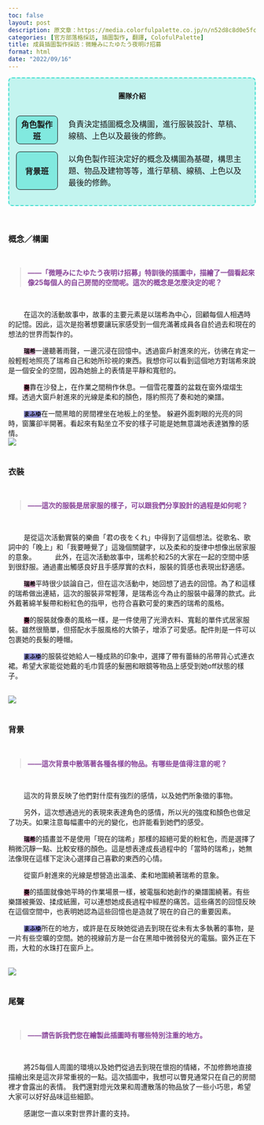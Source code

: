 ```yaml
---
toc: false
layout: post
description: 原文章：https://media.colorfulpalette.co.jp/n/n52d8c8d0e5fc | 此篇訪談翻譯僅作為個人練習。
categories: [官方部落格採訪, 插圖製作, 翻譯, ColofulPalette] 
title: 成員插圖製作採訪：微睡みにたゆたう夜明け招募
format: html
date: "2022/09/16"
---
```


<div style="border:2px turquoise dashed;padding:0px 12px 0px 12px;border-radius:8px;background-color:rgba(64,224,208, 0.3) !important;">
<p style="text-align:center;font-weight:bold;margin-top:25px">團隊介紹</p>
<table style="border:none;border-collapse: separate;border-spacing: 2px 15px;">
<tr style="border:none;background-color:transparent;">
<th style="text-align:center;width:18%; border:1px solid;border-radius:8px;background-color:rgba(64,224,208, 0.5)">角色製作班</th>
<td style="border:none;padding-left:20px">負責決定插圖概念及構圖，進行服裝設計、草稿、線稿、上色以及最後的修飾。</td>
</tr>
<tr style="border:none;background-color:transparent;background-color:transparent;">
<th style="text-align:center;border:1px solid;border-radius:8px;background-color:rgba(64,224,208, 0.5)">背景班</th>
<td style="border:none;padding-left:20px">以角色製作班決定好的概念及構圖為基礎，構思主題、物品及建物等等，進行草稿、線稿、上色以及最後的修飾。</td>
</tr>
</table>
</div>

<br>

### 概念／構圖
<br>
<blockquote style="color:#884499;font-weight:bold;"> ——「微睡みにたゆたう夜明け招募」特訓後的插圖中，描繪了一個看起來像25每個人的自己房間的空間呢。這次的概念是怎麼決定的呢？</blockquote>
<br>

&nbsp;&nbsp;&nbsp;&nbsp;&nbsp;&nbsp;&nbsp;&nbsp;在這次的活動故事中，故事的主要元素是以瑞希為中心，回顧每個人相遇時的記憶。因此，這次是抱著想要讓玩家感受到一個充滿著成員各自於過去和現在的想法的世界而製作的。

&nbsp;&nbsp;&nbsp;&nbsp;&nbsp;&nbsp;&nbsp;&nbsp;<code style="background-color:#DDAACC"><span style="color:black;font-weight:bold;">瑞希</span></code>一邊聽著雨聲，一邊沉浸在回憶中。透過窗戶射進來的光，彷彿在肯定一般輕輕地照亮了瑞希自己和她所珍視的東西。我想你可以看到這個地方對瑞希來說是一個安全的空間，因為她臉上的表情是平靜和寬慰的。

&nbsp;&nbsp;&nbsp;&nbsp;&nbsp;&nbsp;&nbsp;&nbsp;<code style="background-color:#BB6688"><span style="color:black;font-weight:bold;">奏</span></code>靠在沙發上，在作業之間稍作休息。一個雪花覆蓋的盆栽在窗外熠熠生輝。透過大窗戶射進來的光線是柔和的顏色，隱約照亮了奏和她的樂譜。

&nbsp;&nbsp;&nbsp;&nbsp;&nbsp;&nbsp;&nbsp;&nbsp;<code style="background-color:#8888CC"><span style="color:black;font-weight:bold;">まふゆ</span></code>在一間黑暗的房間裡坐在地板上的坐墊。 躲避外面刺眼的光亮的同時，窗簾卻半開著。看起來有點坐立不安的樣子可能是她無意識地表達猶豫的感情。 
<br>
<img src="https://assets.st-note.com/img/1663312849641-MH1i9qfAn3.png?width=2000&height=2000&fit=bounds&format=jpg&quality=85">
<br><br>

### 衣裝
<br>
<blockquote style="color:#884499;font-weight:bold;"> ——這次的服裝是居家服的樣子，可以跟我們分享設計的過程是如何呢？ </blockquote>
<br>

&nbsp;&nbsp;&nbsp;&nbsp;&nbsp;&nbsp;&nbsp;&nbsp;是從這次活動實裝的樂曲「君の夜をくれ」中得到了這個想法。從歌名、歌詞中的「晚上」和「我要睡覺了」這幾個關鍵字，以及柔和的旋律中想像出居家服的意象。
&nbsp;&nbsp;&nbsp;&nbsp;&nbsp;&nbsp;&nbsp;&nbsp; 此外，在這次活動故事中，瑞希於和25的大家在一起的空間中感到很舒服。通過畫出觸感良好且手感厚實的衣料，服裝的質感也表現出舒適感。 

&nbsp;&nbsp;&nbsp;&nbsp;&nbsp;&nbsp;&nbsp;&nbsp;<code style="background-color:#DDAACC"><span style="color:black;font-weight:bold;">瑞希</span></code>平時很少談論自己，但在這次活動中，她回想了過去的回憶。為了和這樣的瑞希做出連結，這次的服裝非常輕薄，是瑞希迄今為止的服裝中最薄的款式。此外戴著綿羊髮帶和粉紅色的指甲，也符合喜歡可愛的東西的瑞希的風格。 

&nbsp;&nbsp;&nbsp;&nbsp;&nbsp;&nbsp;&nbsp;&nbsp;<code style="background-color:#BB6688"><span style="color:black;font-weight:bold;">奏</span></code>的服裝就像奏的風格一樣，是一件使用了光滑衣料、寬鬆的單件式居家服裝。雖然很簡單，但搭配水手服風格的大領子，增添了可愛感。配件則是一件可以包裹她的長髮的睡帽。

&nbsp;&nbsp;&nbsp;&nbsp;&nbsp;&nbsp;&nbsp;&nbsp;<code style="background-color:#8888CC"><span style="color:black;font-weight:bold;">まふゆ</span></code>的服裝從她給人一種成熟的印象中，選擇了帶有蕾絲的吊帶背心式連衣裙。希望大家能從她戴的毛巾質感的髮圈和眼鏡等物品上感受到她off狀態的樣子。

<br>
<img src="https://assets.st-note.com/img/1663312934677-iE6dNI5kna.png?width=2000&height=2000&fit=bounds&format=jpg&quality=85">
<br><br>

### 背景
<br>
<blockquote style="color:#884499;font-weight:bold;"> ——這次背景中散落著各種各樣的物品。有哪些是值得注意的呢？ </blockquote>
<br>

&nbsp;&nbsp;&nbsp;&nbsp;&nbsp;&nbsp;&nbsp;&nbsp;這次的背景反映了他們對什麼有強烈的感情，以及她們所象徵的事物。

&nbsp;&nbsp;&nbsp;&nbsp;&nbsp;&nbsp;&nbsp;&nbsp;另外，這次想通過光的表現來表達角色的感情，所以光的強度和顏色也做足了功夫。如果注意每幅畫中的光的變化，也許能看到她們的感受。 

&nbsp;&nbsp;&nbsp;&nbsp;&nbsp;&nbsp;&nbsp;&nbsp;<code style="background-color:#DDAACC"><span style="color:black;font-weight:bold;">瑞希</span></code>的插畫並不是使用「現在的瑞希」那樣的超絕可愛的粉紅色，而是選擇了稍微沉靜一點、比較安穩的顏色。這是想表達成長過程中的「當時的瑞希」，她無法像現在這樣下定決心選擇自己喜歡的東西的心情。

&nbsp;&nbsp;&nbsp;&nbsp;&nbsp;&nbsp;&nbsp;&nbsp;從窗戶射進來的光線是想營造出溫柔、柔和地圍繞著瑞希的意象。

&nbsp;&nbsp;&nbsp;&nbsp;&nbsp;&nbsp;&nbsp;&nbsp;<code style="background-color:#BB6688"><span style="color:black;font-weight:bold;">奏</span></code>的插圖就像她平時的作業場景一樣，被電腦和她創作的樂譜圍繞著。有些樂譜被撕毀、揉成紙團，可以連想她成長過程中經歷的痛苦。這些痛苦的回憶反映在這個空間中，也表明她認為這些回憶也是造就了現在的自己的重要因素。

&nbsp;&nbsp;&nbsp;&nbsp;&nbsp;&nbsp;&nbsp;&nbsp;<code style="background-color:#8888CC"><span style="color:black;font-weight:bold;">まふゆ</span></code>所在的地方，或許是在反映她從過去到現在從未有太多執著的事物，是一片有些空曠的空間。她的視線前方是一台在黑暗中微弱發光的電腦。窗外正在下雨，大粒的水珠打在窗戶上。 

<br>
<img src="https://assets.st-note.com/img/1663313011139-heYiYols3z.png?width=2000&height=2000&fit=bounds&format=jpg&quality=85">
<br><br>

### 尾聲

<br>
<blockquote style="color:#884499;font-weight:bold;"> ——請告訴我們您在繪製此插圖時有哪些特別注重的地方。 </blockquote>
<br>

&nbsp;&nbsp;&nbsp;&nbsp;&nbsp;&nbsp;&nbsp;&nbsp;將25每個人周圍的環境以及她們從過去到現在懷抱的情緒，不加修飾地直接描繪出來是這次非常重視的一點。這次插圖中，我想可以瞥見通常只在自己的房間裡才會露出的表情。 我們還對燈光效果和周遭散落的物品放了一些小巧思，希望大家可以好好品味這些細節。

&nbsp;&nbsp;&nbsp;&nbsp;&nbsp;&nbsp;&nbsp;&nbsp;感謝您一直以來對世界計畫的支持。